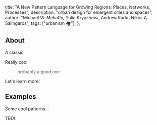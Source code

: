 
  title:
    "A New Pattern Language for Growing Regions: Places, Networks, Processes",
  description: "urban design for emergent cities and spaces",
  author:
    "Michael W. Mehaffy, Yulia Kryazheva, Andrew Rudd, Nikos A. Salingaros",
  tags: ["urbanism 🏘️"],
};

<PLHead title={meta.title} description={meta.description} />

<PLMeta
  title={meta.title}
  description={meta.description}
  author={meta.author}
  tags={meta.tags}
/>

## About

A classic

Really cool

> probably a good one

Let's learn more!

## Examples

Some cool patterns…

TBD!

<PLLinks>
  <PLLink
    title="A New Pattern Language for Growing Regions: Places, Networks, Processes
"
    url="https://patterns.architexturez.net/doc/az-cf-193137"
  ></PLLink>
</PLLinks>
